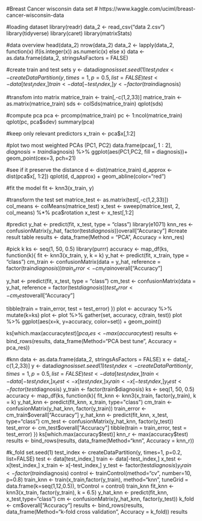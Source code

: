 #Breast Cancer wisconsin data set
# https://www.kaggle.com/uciml/breast-cancer-wisconsin-data

#loading dataset
library(readr)
data_2 <- read_csv("data 2.csv")
library(tidyverse)
library(caret)
library(matrixStats)

#data overview
head(data_2)
nrow(data_2)
data_2 <- lapply(data_2, function(x) if(is.integer(x)) as.numeric(x) else x)
 data <- as.data.frame(data_2, stringsAsFactors = FALSE)
 
 #create train and test sets
 y <- data$diagnosis
 set.seed(1)
test_index <- createDataPartition(y, times=1, p=0.5, list=FALSE)
  test <- data[test_index,]
 train <- data[-test_index,]
 y <- factor(train$diagnosis)
 
 #transfom into matrix
  matrice_train <- train[,-c(1,2,33)]
 matrice_train <- as.matrix(matrice_train)
 sds <- colSds(matrice_train)
 qplot(sds)
 
 #compute pca
 pca <- prcomp(matrice_train)
 pc <- 1:ncol(matrice_train)
 qplot(pc, pca$sdev)
 summary(pca)
 
#keep only relevant predictors
x_train <- pca$x[,1:2]
 
#plot two most weighted PCAs (PC1, PC2)
data.frame(pca$x[,1:2], diagnosis=train$diagnosis) %>% 
     ggplot(aes(PC1,PC2, fill = diagnosis))+
     geom_point(cex=3, pch=21) 

#see if it preserve the distance
	 d <- dist(matrice_train)
 d_approx <- dist(pca$x[, 1:2])
 qplot(d, d_approx) + geom_abline(color="red")

 
#fit the model
fit <- knn3(x_train, y)

#transform the test set
matrice_test <- as.matrix(test[,-c(1,2,33)])
col_means <- colMeans(matrice_test)
x_test <- sweep(matrice_test, 2, col_means) %*% pca$rotation
x_test <- x_test[,1:2]

#predict
y_hat <- predict(fit, x_test, type = "class")
library(e1071)
knn_res <- confusionMatrix(y_hat, factor(test$diagnosis))$overall["Accuracy"]
#create result table
results <- data_frame(Method = "PCA", Accuracy = knn_res)

#pick k 
ks <- seq(1, 50, 0.5)
library(purrr)
accuracy <- map_df(ks, function(k){
fit <- knn3(x_train, y, k = k)
y_hat <- predict(fit, x_train, type = "class")
  cm_train <- confusionMatrix(data = y_hat, reference = factor(train$diagnosis))
  train_error <- cm_train$overall["Accuracy"]
  
 y_hat <- predict(fit, x_test, type = "class")
 cm_test <- confusionMatrix(data = y_hat, reference = factor(test$diagnosis))
 test_error <- cm_test$overall["Accuracy"]
  
  tibble(train = train_error, test = test_error)
})
plot <- accuracy %>% mutate(k=ks)
 plot <- plot %>% gather(set, accuracy, c(train, test))
 plot %>% ggplot(aes(x=k, y=accuracy, color=set)) + geom_point()
 
 ks[which.max(accuracy$test)]
 pca_res <- max(accuracy$test)
results <- bind_rows(results, 
	data_frame(Method="PCA best tune", 
	Accuracy = pca_res))
 
 #knn
 data <- as.data.frame(data_2, stringsAsFactors = FALSE)
x <- data[,-c(1,2,33)]
  y <- data$diagnosis 
 set.seed(1)
test_index <- createDataPartition(y, times=1, p=0.5, list=FALSE)
  test <- data[test_index,]
 train <- data[-test_index,]
 x_test <- x[test_index,]
 x_train <- x[-test_index,]
  y_test <- factor(test$diagnosis)
   y_train <- factor(train$diagnosis)
   ks <- seq(1, 50, 0.5)
   accuracy <- map_df(ks, function(k){
  fit_knn <- knn3(x_train, factor(y_train),  k = k)
  y_hat_knn <- predict(fit_knn, x_train, type="class")
cm_train <- confusionMatrix(y_hat_knn, factor(y_train))
train_error <- cm_train$overall["Accuracy"]
 y_hat_knn <- predict(fit_knn, x_test, type="class")
cm_test <- confusionMatrix(y_hat_knn, factor(y_test))
test_error <- cm_test$overall["Accuracy"]
tibble(train = train_error, test = test_error)
})
ks[which.max(accuracy$test)]
knn_r <-  max(accuracy$test)
 results <- bind_rows(results, 
	data_frame(Method="knn", 
	Accuracy = knn_r))
 
 #k_fold
 set.seed(1)
test_index <- createDataPartition(y, times=1, p=0.2, list=FALSE)
  test <- data[test_index,]
 train <- data[-test_index,]
 x_test <- x[test_index,]
 x_train <- x[-test_index,]
  y_test <- factor(test$diagnosis)
   y_train <- factor(train$diagnosis)
control <- trainControl(method="cv", number=10, p=0.8)
train_knn <- train(x_train,factor(y_train), method="knn", tuneGrid = data.frame(k=seq(1,12,0.5)), trControl = control)
train_knn
fit_knn <- knn3(x_train, factor(y_train),  k = 6.5)
y_hat_knn <- predict(fit_knn, x_test,type="class")
cm <- confusionMatrix(y_hat_knn, factor(y_test))
k_fold <- cm$overall["Accuracy"]
results <- bind_rows(results, 
	data_frame(Method="k-fold cross validation", 
	Accuracy = k_fold))
results
 
